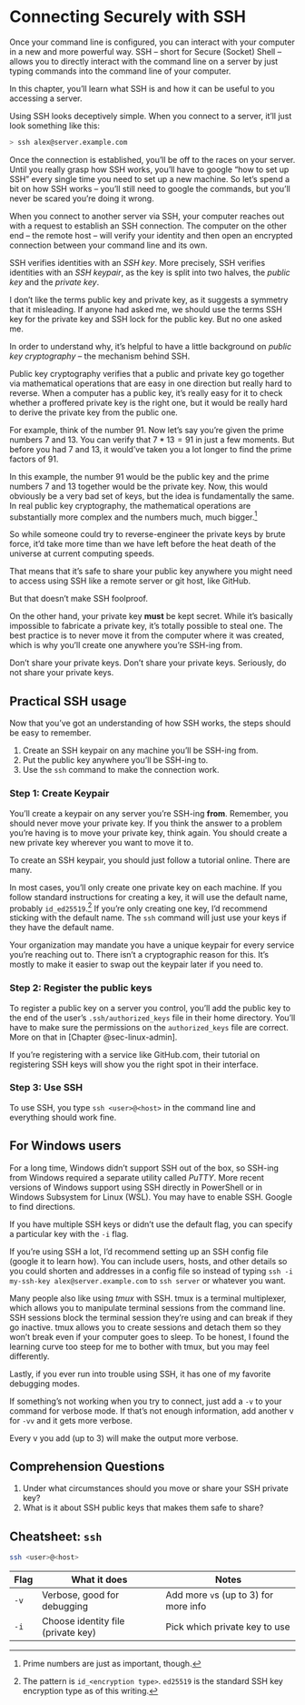 # Connecting Securely with SSH {#sec-ssh}

Once your command line is configured, you can interact with your
computer in a new and more powerful way. SSH -- short for Secure
(Socket) Shell -- allows you to directly interact with the command line
on a server by just typing commands into the command line of your
computer.

In this chapter, you'll learn what SSH is and how it can be useful to
you accessing a server.

Using SSH looks deceptively simple. When you connect to a server, it'll
just look something like this:

``` .bash
> ssh alex@server.example.com
```

Once the connection is established, you'll be off to the races on your
server. Until you really grasp how SSH works, you'll have to google "how
to set up SSH" every single time you need to set up a new machine. So
let's spend a bit on how SSH works -- you'll still need to google the
commands, but you'll never be scared you're doing it wrong.

When you connect to another server via SSH, your computer reaches out
with a request to establish an SSH connection. The computer on the other
end -- the remote host -- will verify your identity and then open an
encrypted connection between your command line and its own.

SSH verifies identities with an *SSH key*. More precisely, SSH verifies
identities with an *SSH keypair*, as the key is split into two halves,
the *public key* and the *private key*.

I don't like the terms public key and private key, as it suggests a
symmetry that it misleading. If anyone had asked me, we should use the
terms SSH key for the private key and SSH lock for the public key. But
no one asked me.

In order to understand why, it's helpful to have a little background on
*public key cryptography* -- the mechanism behind SSH.

Public key cryptography verifies that a public and private key go
together via mathematical operations that are easy in one direction but
really hard to reverse. When a computer has a public key, it's really
easy for it to check whether a proffered private key is the right one,
but it would be really hard to derive the private key from the public
one.

For example, think of the number $91$. Now let's say you're given the
prime numbers $7$ and $13$. You can verify that $7 * 13 = 91$ in just a
few moments. But before you had $7$ and $13$, it would've taken you a
lot longer to find the prime factors of $91$.

In this example, the number $91$ would be the public key and the prime
numbers $7$ and $13$ together would be the private key. Now, this would
obviously be a very bad set of keys, but the idea is fundamentally the
same. In real public key cryptography, the mathematical operations are
substantially more complex and the numbers much, much
bigger.[^2-2-ssh-1]

[^2-2-ssh-1]: Prime numbers are just as important, though.

So while someone could try to reverse-engineer the private keys by brute
force, it'd take more time than we have left before the heat death of
the universe at current computing speeds.

That means that it's safe to share your public key anywhere you might
need to access using SSH like a remote server or git host, like GitHub.

But that doesn't make SSH foolproof.

On the other hand, your private key **must** be kept secret. While it's
basically impossible to fabricate a private key, it's totally possible
to steal one. The best practice is to never move it from the computer
where it was created, which is why you'll create one anywhere you're
SSH-ing from.

Don't share your private keys. Don't share your private keys. Seriously,
do not share your private keys.

## Practical SSH usage

Now that you've got an understanding of how SSH works, the steps should
be easy to remember.

1.  Create an SSH keypair on any machine you'll be SSH-ing from.
2.  Put the public key anywhere you'll be SSH-ing to.
3.  Use the `ssh` command to make the connection work.

### Step 1: Create Keypair

You'll create a keypair on any server you're SSH-ing **from**. Remember,
you should never move your private key. If you think the answer to a
problem you're having is to move your private key, think again. You
should create a new private key wherever you want to move it to.

To create an SSH keypair, you should just follow a tutorial online.
There are many.

In most cases, you'll only create one private key on each machine. If
you follow standard instructions for creating a key, it will use the
default name, probably `id_ed25519`.[^2-2-ssh-2] If you're only creating
one key, I'd recommend sticking with the default name. The `ssh` command
will just use your keys if they have the default name.

[^2-2-ssh-2]: The pattern is `id_<encryption type>`. `ed25519` is the
    standard SSH key encryption type as of this writing.

Your organization may mandate you have a unique keypair for every
service you're reaching out to. There isn't a cryptographic reason for
this. It's mostly to make it easier to swap out the keypair later if you
need to.

### Step 2: Register the public keys

To register a public key on a server you control, you'll add the public
key to the end of the user's `.ssh/authorized_keys` file in their home
directory. You'll have to make sure the permissions on the
`authorized_keys` file are correct. More on that in [Chapter
@sec-linux-admin].

If you're registering with a service like GitHub.com, their tutorial on
registering SSH keys will show you the right spot in their interface.

### Step 3: Use SSH

To use SSH, you type `ssh <user>@<host>` in the command line and
everything should work fine.

::: callout-note
## For Windows users

For a long time, Windows didn't support SSH out of the box, so SSH-ing
from Windows required a separate utility called *PuTTY*. More recent
versions of Windows support using SSH directly in PowerShell or in
Windows Subsystem for Linux (WSL). You may have to enable SSH. Google to
find directions.
:::

If you have multiple SSH keys or didn't use the default flag, you can
specify a particular key with the `-i` flag.

If you're using SSH a lot, I'd recommend setting up an SSH config file
(google it to learn how). You can include users, hosts, and other
details so you could shorten and addresses in a config file so instead
of typing `ssh -i my-ssh-key alex@server.example.com` to `ssh server` or
whatever you want.

Many people also like using *tmux* with SSH. tmux is a terminal
multiplexer, which allows you to manipulate terminal sessions from the
command line. SSH sessions block the terminal session they're using and
can break if they go inactive. tmux allows you to create sessions and
detach them so they won't break even if your computer goes to sleep. To
be honest, I found the learning curve too steep for me to bother with
tmux, but you may feel differently.

Lastly, if you ever run into trouble using SSH, it has one of my
favorite debugging modes.

If something's not working when you try to connect, just add a `-v` to
your command for verbose mode. If that's not enough information, add
another v for `-vv` and it gets more verbose.

Every v you add (up to 3) will make the output more verbose.

## Comprehension Questions

1.  Under what circumstances should you move or share your SSH private
    key?
2.  What is it about SSH public keys that makes them safe to share?

## Cheatsheet: `ssh` {#cheat-ssh}

``` bash
ssh <user>@<host>
```

| Flag | What it does                       | Notes                                 |
|------|------------------------------------|---------------------------------------|
| `-v` | Verbose, good for debugging        | Add more `v`s (up to 3) for more info |
| `-i` | Choose identity file (private key) | Pick which private key to use         |
